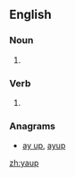 ==English==

===Noun===
{{en-noun}}

# {{obsolete spelling of|[[yawp]]}}

===Verb===
{{en-verb}}

# {{obsolete spelling of|[[yawp]]}}

===Anagrams===
* [[ay up#English|ay up]], [[ayup#English|ayup]]

[[zh:yaup]]
